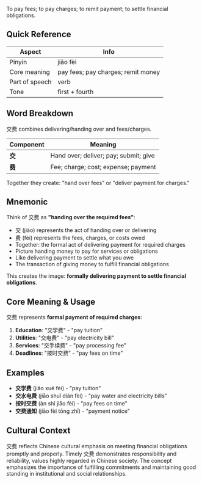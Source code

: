 To pay fees; to pay charges; to remit payment; to settle financial obligations.

## Quick Reference

| Aspect         | Info                               |
| -------------- | ---------------------------------- |
| Pinyin         | jiāo fèi                           |
| Core meaning   | pay fees; pay charges; remit money |
| Part of speech | verb                               |
| Tone           | first + fourth                     |

## Word Breakdown

交费 combines delivering/handing over and fees/charges.

| Component | Meaning                               |
| --------- | ------------------------------------- |
| **交**    | Hand over; deliver; pay; submit; give |
| **费**    | Fee; charge; cost; expense; payment   |

Together they create: "hand over fees" or "deliver payment for charges."

## Mnemonic

Think of 交费 as **"handing over the required fees"**:

- 交 (jiāo) represents the act of handing over or delivering
- 费 (fèi) represents the fees, charges, or costs owed
- Together: the formal act of delivering payment for required charges
- Picture handing money to pay for services or obligations
- Like delivering payment to settle what you owe
- The transaction of giving money to fulfill financial obligations

This creates the image: **formally delivering payment to settle financial obligations**.

## Core Meaning & Usage

交费 represents **formal payment of required charges**:

1. **Education**: "交学费" - "pay tuition"
2. **Utilities**: "交电费" - "pay electricity bill"
3. **Services**: "交手续费" - "pay processing fee"
4. **Deadlines**: "按时交费" - "pay fees on time"

## Examples

- **交学费** (jiāo xué fèi) - "pay tuition"
- **交水电费** (jiāo shuǐ diàn fèi) - "pay water and electricity bills"
- **按时交费** (àn shí jiāo fèi) - "pay fees on time"
- **交费通知** (jiāo fèi tōng zhī) - "payment notice"

## Cultural Context

交费 reflects Chinese cultural emphasis on meeting financial obligations promptly and properly.
Timely 交费 demonstrates responsibility and reliability, values highly regarded in Chinese society.
The concept emphasizes the importance of fulfilling commitments and maintaining good standing in
institutional and social relationships.
